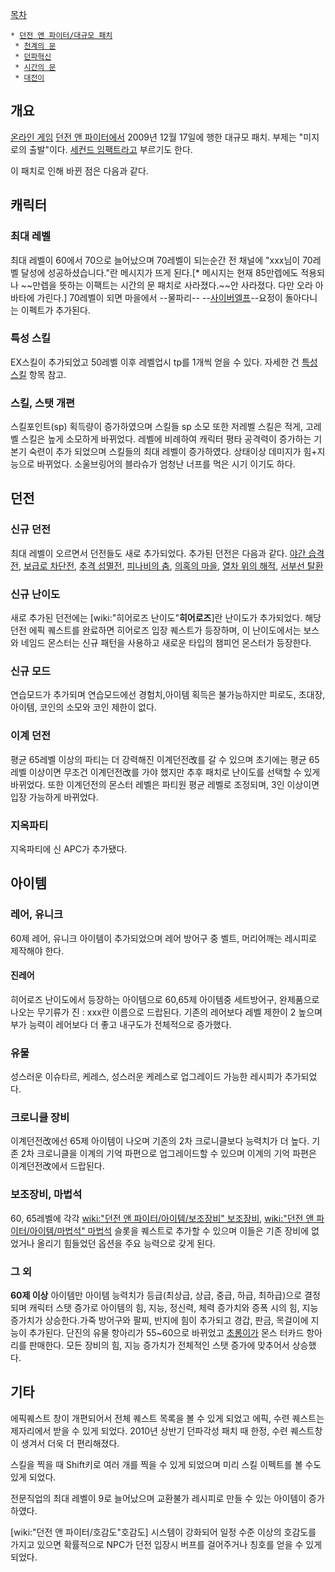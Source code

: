 [[목차]]
 * [[던전 앤 파이터/대규모 패치]]
  * [[천계의 문]]
  * [[던파혁신]]
  * [[시간의 문]]
  * [[대전이]]
== 개요 ==
{{{#!html
<iframe width="600" height="338" src="http://www.youtube.com/embed/BTOPnYgGljM?rel=0" frameborder="0" allowfullscreen></iframe>
}}}

[[온라인 게임]] [[던전 앤 파이터]]에서 2009년 12월 17일에 행한 대규모 패치. 부제는 "미지로의 출발"이다.
[[세컨드 임팩트]]라고 부르기도 한다.

이 패치로 인해 바뀐 점은 다음과 같다.
== 캐릭터 ==
=== 최대 레벨 ===
최대 레벨이 60에서 70으로 늘어났으며 70레벨이 되는순간 전 채널에 "xxx님이 70레벨 달성에 성공하셨습니다."란 메시지가 뜨게 된다.[* 메시지는 현재 85만렙에도 적용되나 ~~만렙을 뜻하는 이팩트는 시간의 문 패치로 사라졌다.~~안 사라졌다. 다만 오라 아바타에 가린다.] 70레벨이 되면 마을에서 --물파리-- --[[사이버엘프]]--요정이 돌아다니는 이펙트가 추가된다.
=== 특성 스킬 ===
EX스킬이 추가되었고 50레벨 이후 레벨업시 tp를 1개씩 얻을 수 있다. 자세한 건 [[특성스킬]] 항목 참고.
=== 스킬, 스탯 개편 ===
스킬포인트(sp) 획득량이 증가하였으며 스킬들 sp 소모 또한 저레벨 스킬은 적게, 고레벨 스킬은 높게 소모하게 바뀌었다.
레벨에 비례하여 캐릭터 평타 공격력이 증가하는 기본기 숙련이 추가 되었으며 스킬들의 최대 레벨이 증가하였다. 상태이상 데미지가 힘+지능으로 바뀌었다. 소울브링어의 블라슈가 엄청난 너프를 먹은 시기 이기도 하다.
== 던전 ==
=== 신규 던전 ===
최대 레벨이 오르면서 던전들도 새로 추가되었다. 추가된 던전은 다음과 같다.
[[야간 습격전]], [[보급로 차단전]], [[추격 섬멸전]], [[피나비의 춤]], [[의혹의 마을]], [[열차 위의 해적]], [[서부선 탈환]]
=== 신규 난이도 ===
새로 추가된 던전에는 [wiki:"히어로즈 난이도"'''히어로즈''']란 난이도가 추가되었다. 해당 던전 에픽 퀘스트를 완료하면 히어로즈 입장 퀘스트가 등장하며, 이 난이도에서는 보스와 네임드 몬스터는 신규 패턴을 사용하고 새로운 타입의 챔피언 몬스터가 등장한다. 
=== 신규 모드 ===
연습모드가 추가되며 연습모드에선 경험치,아이템 획득은 불가능하지만 피로도, 초대장, 아이템, 코인의 소모와 코인 제한이 없다.
=== 이계 던전 ===
평균 65레벨 이상의 파티는 더 강력해진 이계던전改를 갈 수 있으며 초기에는 평균 65레벨 이상이면 무조건 이계던전改를 가야 했지만 추후 패치로 난이도를 선택할 수 있게 바뀌었다.
또한 이계던전의 몬스터 레벨은 파티원 평균 레벨로 조정되며, 3인 이상이면 입장 가능하게 바뀌었다.
=== 지옥파티 ===
지옥파티에 신 APC가 추가됐다.
== 아이템 ==
=== 레어, 유니크 ===
60제 레어, 유니크 아이템이 추가되었으며 레어 방어구 중 벨트, 머리어깨는 레시피로 제작해야 한다.
==== 진레어 ====
히어로즈 난이도에서 등장하는 아이템으로 60,65제 아이템중 세트방어구, 완제품으로 나오는 무기류가 진 : xxx란 이름으로 드랍된다.
기존의 레어보다 레벨 제한이 2 높으며 부가 능력이 레어보다 더 좋고 내구도가 전체적으로 증가했다.
=== 유물 ===
성스러운 이슈타르, 케레스, 성스러운 케레스로 업그레이드 가능한 레시피가 추가되었다.
=== 크로니클 장비 ===
이계던전改에선 65제 아이템이 나오며 기존의 2차 크로니클보다 능력치가 더 높다.
기존 2차 크로니클을 이계의 기억 파편으로 업그레이드할 수 있으며 이계의 기억 파편은 이계던전改에서 드랍된다.
=== 보조장비, 마법석 ===
60, 65레벨에 각각 [[wiki:"던전 앤 파이터/아이템/보조장비" 보조장비]], [[wiki:"던전 앤 파이터/아이템/마법석" 마법석]] 슬롯을 퀘스트로 추가할 수 있으며 이들은 기존 장비에 없었거나 올리기 힘들었던 옵션을 주요 능력으로 갖게 된다.
=== 그 외 ===
'''60제 이상''' 아이템만 아이템 능력치가 등급(최상급, 상급, 중급, 하급, 최하급)으로 결정되며 캐릭터 스탯 증가로 아이템의 힘, 지능, 정신력, 체력 증가치와 증폭 시의 힘, 지능 증가치가 상승한다.가죽 방어구와 팔찌, 반지에 힘이 추가되고 경갑, 판금, 목걸이에 지능이 추가된다.
단진의 유물 항아리가 55~60으로 바뀌었고 [[초롱이]]가 몬스 터카드 항아리를 판매한다.
모든 장비의 힘, 지능 증가치가 전체적인 스탯 증가에 맞추어서 상승했다.
== 기타 ==
에픽퀘스트 창이 개편되어서 전체 퀘스트 목록을 볼 수 있게 되었고 에픽, 수련 퀘스트는 제자리에서 받을 수 있게 되었다.
2010년 상반기 던파각성 패치 때 한정, 수련 퀘스트창이 생겨서 더욱 더 편리해졌다.

스킬을 찍을 때 Shift키로 여러 개를 찍을 수 있게 되었으며 미리 스킬 이펙트를 볼 수도 있게 되었다.

전문직업의 최대 레벨이 9로 늘어났으며 교환불가 레시피로 만들 수 있는 아이템이 증가하였다.

[wiki:"던전 앤 파이터/호감도"호감도] 시스템이 강화되어 일정 수준 이상의 호감도를 가지고 있으면 확률적으로 NPC가 던전 입장시 버프를 걸어주거나 칭호를 얻을 수 있게되었다.

